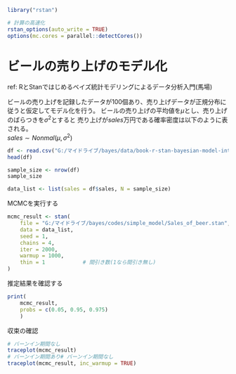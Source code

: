 ```r
library("rstan")

# 計算の高速化
rstan_options(auto_write = TRUE)
options(mc.cores = parallel::detectCores())
```

# ビールの売り上げのモデル化
ref: RとStanではじめるベイズ統計モデリングによるデータ分析入門(馬場)

ビールの売り上げを記録したデータが100個あり、売り上げデータが正規分布に従うと仮定してモデル化を行う。
ビールの売り上げの平均値を$\mu$とし、売り上げのばらつきを$\sigma^2$とすると
売り上げが$sales$万円である確率密度は以下のように表される。  
$sales \sim Nonmal(\mu, \sigma^2)$

```r
df <- read.csv("G:/マイドライブ/bayes/data/book-r-stan-bayesian-model-intro-master/book-data/2-4-1-beer-sales-1.csv")
head(df)

sample_size <- nrow(df)
sample_size

data_list <- list(sales = df$sales, N = sample_size)
```

MCMCを実行する
```r
mcmc_result <- stan(
    file = "G:/マイドライブ/bayes/codes/simple_model/Sales_of_beer.stan",
    data = data_list,
    seed = 1,
    chains = 4,
    iter = 2000,
    warmup = 1000,
    thin = 1            # 間引き数(1なら間引き無し)
)
```
推定結果を確認する
```r
print(
    mcmc_result,
    probs = c(0.05, 0.95, 0.975)
    )
```
収束の確認
```r
# バーンイン期間なし
traceplot(mcmc_result)
# バーンイン期間あり# バーンイン期間なし
traceplot(mcmc_result, inc_warmup = TRUE)
```
